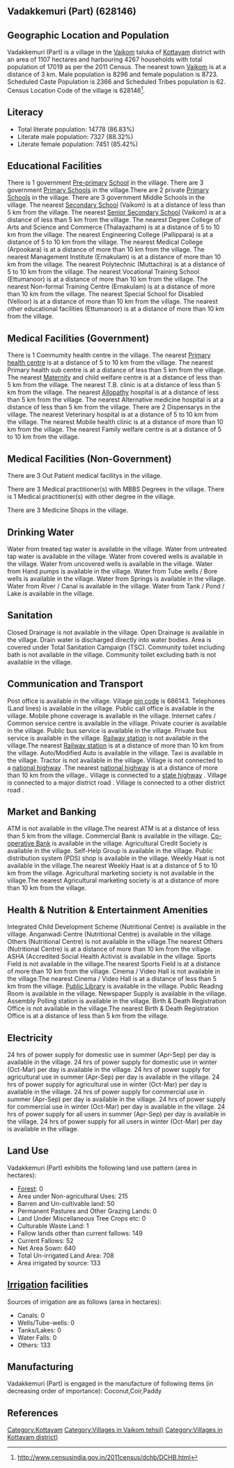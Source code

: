 {{Infobox settlement
| name=Vadakkemuri (Part)
| native_name=
| native_name_lang=
| other_name=
| nickname=
| settlement_type=Village
| image_skyline=
| image_alt=
| image_caption=
| pushpin_map=India Kerala
| pushpin_label_position=right
| pushpin_map_alt=
| pushpin_map_caption=Location in Kerala, India
| latd=
| latm=
| lats=
| latNS=
| longd=
| longm=
| longs=
| longEW=
| coordinates_display=inline,title
| subdivision_type=Country
| subdivision_name={{flag|India}}
| subdivision_type1=[[States and territories of India|State]]
| subdivision_name1=Kerala 
| subdivision_type2=[[List of districts of India|District]]
| subdivision_name2=Kottayam
| subdivision_type3=Tahsil
| subdivision_name3=Vaikom
| website=
| established_title=<!-- Established -->
| established_date=
| founder=
| named_for=
| government_type=
| governing_body=
| unit_pref=Metric=
| area_footnotes=
| area_rank=
| area_total_km2=11.07
| elevation_footnotes=
| elevation_m=
| population_total=17019
| population_as_of=2011
| population_rank=
| population_density_km2=1537
| population_demonym=
| population_footnotes=
| demographics_type1=Languages
| demographics1_title1=Official
| demographics1_info1=[[Malayalam language|Malayalam]]
| timezone1=[[Indian Standard Time|IST]]
| utc_offset1==+5:30
| postal_code_type=[[Postal Index Number|PIN]]
| postal_code=686143
| area_code_type=Telephone code
| area_code=
| registration_plate=
| blank1_name_sec1=Nearest city
| blank1_info_sec1=[[Vaikom]]
| blank2_name_sec1=[[Human sex ratio|Sex ratio]]
| blank2_info_sec1=1051 [[male|♂]]/[[female|♀]]
| blank3_name_sec1=Literacy
| blank3_info_sec1=86.83%
| blank1_name_sec2=[[2011 Census of India|2011 census]] code
| blank1_info_sec2=628146
| footnotes=
}}

== Vadakkemuri (Part) (628146) ==

== Geographic Location and Population ==

Vadakkemuri (Part) is a village in the [[Vaikom]] taluka of [[Kottayam]] district with an area of 1107 hectares and harbouring 4267 households with total population of 17019 as per the 2011 Census. The nearest town [[Vaikom]] is at a distance of 3 km. Male population is 8296 and female population is 8723. Scheduled Caste Population is 2366 and Scheduled Tribes population is 62. Census Location Code of the village is 628146<ref>http://www.censusindia.gov.in/2011census/dchb/DCHB.html</ref>.


== Literacy ==  
* Total literate population: 14778 (86.83%)
* Literate male population: 7327 (88.32%)
* Literate female population: 7451 (85.42%)


== Educational Facilities ==  
There is 1 government [[Pre-primary]] [[School]] in the village.
There are 3 government [[Primary School]]s in the village.There are 2 private [[Primary School]]s in the village.
There are 3 government Middle Schools in the village.
The nearest [[Secondary School]] (Vaikom) is at a distance of less than 5 km from the village.
The nearest [[Senior Secondary School]] (Vaikom) is at a distance of less than 5 km from the village.
The nearest Degree College of Arts and Science and Commerce (Thalayazham) is at a distance of 5 to 10 km from the village.
The nearest Engineering College (Pallippara) is at a distance of 5 to 10 km from the village.
The nearest Medical College (Arpookara) is at a distance of more than 10 km from the village.
The nearest Management Institute (Ernakulam) is at a distance of more than 10 km from the village.
The nearest Polytechnic (Muttachira) is at a distance of 5 to 10 km from the village.
The nearest Vocational Training School (Ettumanoor) is at a distance of more than 10 km from the village.
The nearest Non-formal Training Centre (Ernakulam) is at a distance of more than 10 km from the village.
The nearest Special School for Disabled (Velloor) is at a distance of more than 10 km from the village.
The nearest other educational facilities (Ettumanoor) is at a distance of more than 10 km from the village.


== Medical Facilities (Government) ==
There is 1 Commumity health centre in the village.
The nearest [[Primary health centre]] is at a distance of 5 to 10 km from the village.
The nearest Primary health sub centre is at a distance of less than 5 km from the village.
The nearest [[Maternity]] and child welfare centre is at a distance of less than 5 km from the village.
The nearest T.B. clinic is at a distance of less than 5 km from the village.
The nearest [[Allopathy]] hospital is at a distance of less than 5 km from the village.
The nearest Alternative medicine hospital is at a distance of less than 5 km from the village.
There are 2 Dispensarys in the village.
The nearest Veterinary hospital is at a distance of 5 to 10 km from the village.
The nearest Mobile health clinic is at a distance of more than 10 km from the village.
The nearest Family welfare centre is at a distance of 5 to 10 km from the village.


== Medical Facilities (Non-Government) ==
There are 3 Out Patient medical facilitys in the village.


There are 3 Medical practitioner(s) with MBBS Degrees in the village.
There is 1 Medical practitioner(s) with other degree in the village.


There are 3 Medicine Shops in the village.



== Drinking Water ==
Water from treated tap water is available in the village.
Water from untreated tap water is available in the village.
Water from covered wells is available in the village.
Water from uncovered wells is available in the village.
Water from Hand pumps is available in the village.
Water from Tube wells / Bore wells is available in the village.
Water from Springs is available in the village.
Water from River / Canal is available in the village.
Water from Tank / Pond / Lake is available in the village.


== Sanitation ==
Closed Drainage is not available in the village.
Open Drainage is available in the village.
Drain water is discharged directly into water bodies.
Area is covered under Total Sanitation Campaign (TSC).
Community toilet including bath is not available in the village.
Community toilet excluding bath is not available in the village.


== Communication and Transport ==
Post office is available in the village.
Village [[pin code]] is 686143.
Telephones (Land lines) is available in the village.
Public call office is available in the village.
Mobile phone coverage is available in the village.
Internet cafes / Common service centre is available in the village.
Private courier is available in the village.
Public bus service is available in the village.
Private bus service is available in the village.
[[Railway station]] is not available in the village.The nearest [[Railway station]] is at a distance of more than 10 km from the village.
Auto/Modified Auto is available in the village.
Taxi is available in the village.
Tractor is not available in the village.
Village is not connected to a [[national highway]] .The nearest [[national highway]] is at a distance of more than 10 km from the village..
Village is connected to a [[state highway]]  .
Village is connected to a major district road    .
Village is connected to a other district road  .







== Market and Banking ==
ATM is not available in the village.The nearest ATM is at a distance of less than 5 km from the village.
Commercial Bank is available in the village.
[[Co-operative Bank]] is available in the village.
Agricultural Credit Society is available in the village.
Self-Help Group is available in the village.
Public distribution system (PDS) shop is available in the village.
Weekly Haat is not available in the village.The nearest Weekly Haat is at a distance of 5 to 10 km from the village.
Agricultural marketing society is not available in the village.The nearest Agricultural marketing society is at a distance of more than 10 km from the village.


== Health & Nutrition & Entertainment Amenities ==
Integrated Child Development Scheme (Nutritional Centre) is available in the village.
Anganwadi Centre (Nutritional Centre) is available in the village.
Others (Nutritional Centre) is not available in the village.The nearest Others (Nutritional Centre) is at a distance of more than 10 km from the village.
ASHA (Accredited Social Health Activist is available in the village.
Sports Field is not available in the village.The nearest Sports Field is at a distance of more than 10 km from the village.
Cinema / Video Hall is not available in the village.The nearest Cinema / Video Hall is at a distance of less than 5 km from the village.
[[Public Library]] is available in the village.
Public Reading Room is available in the village.
Newspaper Supply is available in the village.
Assembly Polling station is available in the village.
Birth & Death Registration Office is not available in the village.The nearest Birth & Death Registration Office is at a distance of less than 5 km from the village.


== Electricity ==
24 hrs of power supply for domestic use in summer (Apr-Sep) per day is available in the village.
24 hrs of power supply for domestic use in winter (Oct-Mar) per day is available in the village.
24 hrs of power supply for agricultural use in summer (Apr-Sep) per day is available in the village.
24 hrs of power supply for agricultural use in winter (Oct-Mar) per day is available in the village.
24 hrs of power supply for commercial use in summer (Apr-Sep) per day is available in the village.
24 hrs of power supply for commercial use in winter (Oct-Mar) per day is available in the village.
24 hrs of power supply for all users in summer (Apr-Sep) per day is available in the village.
24 hrs of power supply for all users in winter (Oct-Mar) per day is available in the village.


== Land Use ==
Vadakkemuri (Part) exhibits the following land use pattern (area in hectares):
* [[Forest]]: 0
* Area under Non-agricultural Uses: 215
* Barren and Un-cultivable land: 50
* Permanent Pastures and Other Grazing Lands: 0
* Land Under Miscellaneous Tree Crops etc: 0
* Culturable Waste Land: 1
* Fallow lands other than current fallows: 149
* Current Fallows: 52
* Net Area Sown: 640
* Total Un-irrigated Land Area: 708
* Area irrigated by source: 133


== [[Irrigation]] facilities ==
Sources of irrigation are as follows (area in hectares):
* Canals: 0
* Wells/Tube-wells: 0
* Tanks/Lakes: 0
* Water Falls: 0
* Others: 133


== Manufacturing ==
Vadakkemuri (Part) is engaged in the manufacture of following items (in decreasing order of importance): Coconut,Coir,Paddy


[[Category:Kottayam]]
[[Category:Villages in Vaikom tehsil)]]
[[Category:Villages in Kottayam district)]]


== References ==
{{Reflist}}


